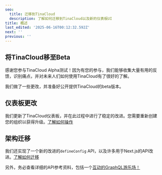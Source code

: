 ```yaml
---
seo:
  title: 迁移到TinaCloud
  description: 了解如何迁移到TinaCloud以及新的仪表板UI
title: 概述
last_edited: '2025-06-16T00:12:32.592Z'
next: ''
previous: ''
---
```


## 将TinaCloud移至Beta

感谢您参与TinaCloud Alpha测试！因为有您的参与，我们能够收集大量有用的反馈，识别痛点，并对未来人们如何使用TinaCloud有了很好的了解。

我们做了一些更改，并准备好公开提供TinaCloud的beta版本。

## 仪表板更改

我们更新了TinaCloud仪表板，并在此过程中进行了稳定的改进。您需要重新创建您的组织以获得升级。[了解如何操作](/docs/tinacloud/beta-migration/)

## 架构迁移

我们还实现了一个新的改进的`defineConfig` API，以及许多用于Next.js的API改进。[了解如何迁移](/docs/tinacloud/schema-migration)

另外，务必查看详细的API参考资料，包括一个[互动的GraphQL游乐场！](/docs/graphql/overview/)